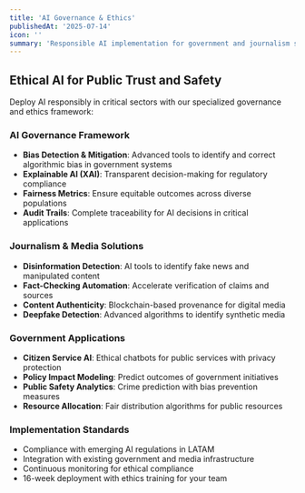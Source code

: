 ```yaml
---
title: 'AI Governance & Ethics'
publishedAt: '2025-07-14'
icon: ''
summary: 'Responsible AI implementation for government and journalism sectors, focusing on bias detection, explainable AI, and tools to combat disinformation in LATAM.'
---
```


## Ethical AI for Public Trust and Safety

Deploy AI responsibly in critical sectors with our specialized governance and ethics framework:

### AI Governance Framework

- **Bias Detection & Mitigation**: Advanced tools to identify and correct algorithmic bias in government systems
- **Explainable AI (XAI)**: Transparent decision-making for regulatory compliance
- **Fairness Metrics**: Ensure equitable outcomes across diverse populations
- **Audit Trails**: Complete traceability for AI decisions in critical applications

### Journalism & Media Solutions

- **Disinformation Detection**: AI tools to identify fake news and manipulated content
- **Fact-Checking Automation**: Accelerate verification of claims and sources
- **Content Authenticity**: Blockchain-based provenance for digital media
- **Deepfake Detection**: Advanced algorithms to identify synthetic media

### Government Applications

- **Citizen Service AI**: Ethical chatbots for public services with privacy protection
- **Policy Impact Modeling**: Predict outcomes of government initiatives
- **Public Safety Analytics**: Crime prediction with bias prevention measures
- **Resource Allocation**: Fair distribution algorithms for public resources

### Implementation Standards

- Compliance with emerging AI regulations in LATAM
- Integration with existing government and media infrastructure
- Continuous monitoring for ethical compliance
- 16-week deployment with ethics training for your team